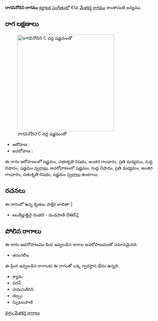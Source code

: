 {{Infobox ragam
	| name          	= రాగవినోదిని
	| synonym	    	= 
	| mela          	= 
	| chakra        	= 
	| janaka        	= 
	| type          	= ఔదవ
	| arohanam      	= {{svaraC|S|R2|G3|M2|N1|S'}} 
	| avarohanam    	= {{svaraC|S'|N1|M2|G3|R2|S}}
	| jeeva         	=
	| chhaya        	=
	| nyasa         	=
	| vishesha      	= 
	| equivalent  		= 
}}
{{కర్ణాటక సంగీత రాగాలు}}
'''రాగవినోదిని రాగము''' [[కర్ణాటక సంగీతం]]లో 61వ [[మేళకర్త రాగము]] కాంతామణి జన్యము. 


==రాగ లక్షణాలు==
[[Image:ragavinodini_kb2wiki.png|thumb|right|316px|''రాగవినోదిని'' C వద్ద షడ్జమంతో]]

* ఆరోహణ : {{svaraC|S|R2|G3|M2|N1|S'}} 
* అవరోహణ : {{svaraC|S'|N1|M2|G3|R2|S}}

ఈ రాగం ఆరోహణంలో షడ్జమం, చతుశృతి రిషభం, అంతర గాంధారం, ప్రతి మధ్యమం, సుద్ద నిషాదం, షడ్జమం [[స్వరాలు]], అవరోహణంలో షడ్జమం, సుద్ద నిషాదం, ప్రతి మధ్యమం, అంతర గాంధారం, చతుశృతి రిషభం, షడ్జమం [[స్వరాలు]] ఉంటాయి.

==రచనలు==
ఈ రాగంలో ఉన్న కృతుల పాక్షిక జాబితా [https://github.com/ssrihari/ragavardhini/blob/master/ragas/kritis.psv]
* ఆంజేజ్హుత్తినై  నెంజిలె - దండపాణి దేశికర్[http://www.karnatik.com/c1310.shtml]




==పోలిన రాగాలు==
ఈ రాగం అవరోహణము కింద ఇవ్వబడిన రాగాల అవరోహణముతో సమానమైనది.
* తరంగలీల

ఈ క్రింద ఇవ్వబడిన రాగాలకు ఈ రాగంతో ఒక్క స్వరస్థాన భేదం ఉన్నది.
* శ్యామ
* వరన్
* వామసుకిరిని
* తల్పం
* స్ఫుటలపాణి



[[వర్గం:మేళకర్త రాగాలు]]